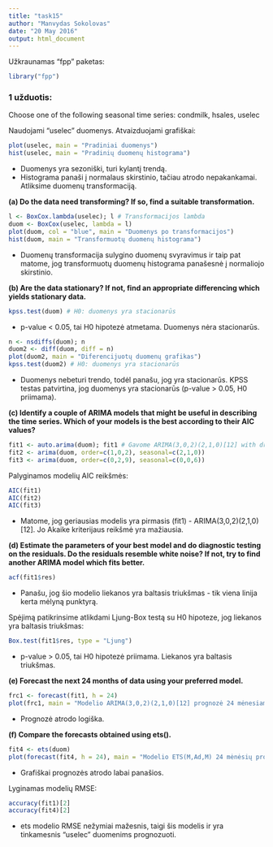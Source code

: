 ```yaml
---
title: "task15"
author: "Manvydas Sokolovas"
date: "20 May 2016"
output: html_document
---
```


Užkraunamas "fpp" paketas:
```r
library("fpp")
```

### 1 užduotis:
Choose one of the following seasonal time series: condmilk, hsales, uselec

Naudojami "uselec" duomenys. Atvaizduojami grafiškai:
```r
plot(uselec, main = "Pradiniai duomenys")
hist(uselec, main = "Pradinių duomenų histograma")
```

* Duomenys yra sezoniški, turi kylantį trendą.
* Histograma panaši į normalaus skirstinio, tačiau atrodo nepakankamai. Atliksime duomenų transformaciją.

**(a) Do the data need transforming? If so, find a suitable transformation.**
```r
l <- BoxCox.lambda(uselec); l # Transformacijos lambda
duom <- BoxCox(uselec, lambda = l)
plot(duom, col = "blue", main = "Duomenys po transformacijos")
hist(duom, main = "Transformuotų duomenų histograma")
```

* Duomenų transformacija sulygino duomenų svyravimus ir taip pat matome, jog transformuotų duomenų histograma panašesnė į normaliojo skirstinio.

**(b) Are the data stationary? If not, find an appropriate differencing which yields stationary data.**
```r
kpss.test(duom) # H0: duomenys yra stacionarūs
```

* p-value < 0.05, tai H0 hipotezė atmetama. Duomenys nėra stacionarūs.

```r
n <- nsdiffs(duom); n
duom2 <- diff(duom, diff = n)
plot(duom2, main = "Diferencijuotų duomenų grafikas")
kpss.test(duom2) # H0: duomenys yra stacionarūs
```

* Duomenys nebeturi trendo, todėl panašu, jog yra stacionarūs. KPSS testas patvirtina, jog duomenys yra stacionarūs (p-value > 0.05, H0 priimama).

**(c) Identify a couple of ARIMA models that might be useful in describing the time series. Which of your models is the best according to their AIC values?**
```r
fit1 <- auto.arima(duom); fit1 # Gavome ARIMA(3,0,2)(2,1,0)[12] with drift
fit2 <- arima(duom, order=c(1,0,2), seasonal=c(2,1,0))
fit3 <- arima(duom, order=c(0,2,9), seasonal=c(0,0,6))
```

Palyginamos modelių AIC reikšmės:
```r
AIC(fit1)
AIC(fit2)
AIC(fit3)
```

* Matome, jog geriausias modelis yra pirmasis (fit1) - ARIMA(3,0,2)(2,1,0)[12]. Jo Akaike kriterijaus reikšmė yra mažiausia.

**(d) Estimate the parameters of your best model and do diagnostic testing on the residuals. Do the residuals resemble white noise? If not, try to find another ARIMA model which fits better.**
```r
acf(fit1$res)
```

* Panašu, jog šio modelio liekanos yra baltasis triukšmas - tik viena linija kerta mėlyną punktyrą.

Spėjimą patikrinsime atlikdami Ljung-Box testą su H0 hipoteze, jog liekanos yra baltasis triukšmas:
```r
Box.test(fit1$res, type = "Ljung")
```

* p-value > 0.05, tai H0 hipotezė priimama. Liekanos yra baltasis triukšmas.

**(e) Forecast the next 24 months of data using your preferred model.**
```r
frc1 <- forecast(fit1, h = 24)
plot(frc1, main = "Modelio ARIMA(3,0,2)(2,1,0)[12] prognozė 24 mėnesiams")
```

* Prognozė atrodo logiška.

**(f) Compare the forecasts obtained using ets().**
```r
fit4 <- ets(duom)
plot(forecast(fit4, h = 24), main = "Modelio ETS(M,Ad,M) 24 mėnėsių prognozė")
```

* Grafiškai prognozės atrodo labai panašios.

Lyginamas modelių RMSE:
```r
accuracy(fit1)[2]
accuracy(fit4)[2]
```

* ets modelio RMSE nežymiai mažesnis, taigi šis modelis ir yra tinkamesnis "uselec" duomenims prognozuoti.


